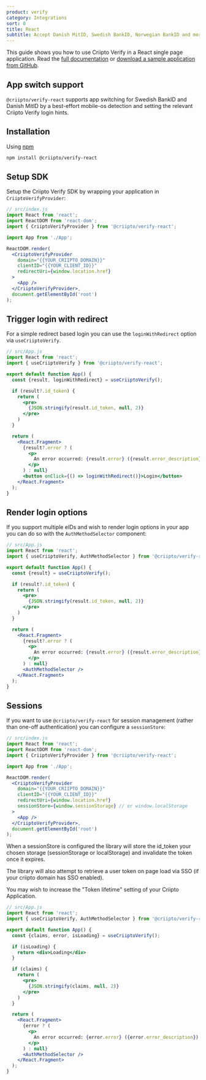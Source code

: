 ```yaml
---
product: verify
category: Integrations
sort: 0
title: React
subtitle: Accept Danish MitID, Swedish BankID, Norwegian BankID and more eID logins in your React app with @criipto/verify-react.
---
```


This guide shows you how to use Criipto Verify in a React single page application. Read the [full documentation](https://github.com/criipto/criipto-verify-react) or [download a sample application from GitHub](https://github.com/criipto/criipto-verify-react/tree/master/example).

## App switch support

`@criipto/verify-react` supports app switching for Swedish BankID and Danish MitID by a best-effort mobile-os detection and setting the relevant Criipto Verify login hints.

## Installation

Using [npm](https://npmjs.org/)

```sh
npm install @criipto/verify-react
```

## Setup SDK

Setup the Criipto Verify SDK by wrapping your application in `CriiptoVerifyProvider`:

```jsx
// src/index.js
import React from 'react';
import ReactDOM from 'react-dom';
import { CriiptoVerifyProvider } from '@criipto/verify-react';

import App from './App';

ReactDOM.render(
  <CriiptoVerifyProvider
    domain="{{YOUR_CRIIPTO_DOMAIN}}"
    clientID="{{YOUR_CLIENT_ID}}"
    redirectUri={window.location.href}
  >
    <App />
  </CriiptoVerifyProvider>,
  document.getElementById('root')
);
```

## Trigger login with redirect

For a simple redirect based login you can use the `loginWithRedirect` option via `useCriiptoVerify`.

```jsx
// src/App.js
import React from 'react';
import { useCriiptoVerify } from '@criipto/verify-react';

export default function App() {
  const {result, loginWithRedirect} = useCriiptoVerify();

  if (result?.id_token) {
    return (
      <pre>
        {JSON.stringify(result.id_token, null, 2)}
      </pre>
    )
  }

  return (
    <React.Fragment>
      {result?.error ? (
        <p>
          An error occurred: {result.error} ({result.error_description}). Please try again:
        </p>
      ) : null}
      <button onClick={() => loginWithRedirect()}>Login</button>
    </React.Fragment>
  );
}
```

## Render login options

If you support multiple eIDs and wish to render login options in your app you can do so with the `AuthMethodSelector` component:

```jsx
// src/App.js
import React from 'react';
import { useCriiptoVerify, AuthMethodSelector } from '@criipto/verify-react';

export default function App() {
  const {result} = useCriiptoVerify();

  if (result?.id_token) {
    return (
      <pre>
        {JSON.stringify(result.id_token, null, 2)}
      </pre>
    )
  }

  return (
    <React.Fragment>
      {result?.error ? (
        <p>
          An error occurred: {result.error} ({result.error_description}). Please try again:
        </p>
      ) : null}
      <AuthMethodSelector />
    </React.Fragment>
  );
}
```

## Sessions

If you want to use `@criipto/verify-react` for session management (rather than one-off authentication) you can configure a `sessionStore`:

```jsx
// src/index.js
import React from 'react';
import ReactDOM from 'react-dom';
import { CriiptoVerifyProvider } from '@criipto/verify-react';

import App from './App';

ReactDOM.render(
  <CriiptoVerifyProvider
    domain="{{YOUR_CRIIPTO_DOMAIN}}"
    clientID="{{YOUR_CLIENT_ID}}"
    redirectUri={window.location.href}
    sessionStore={window.sessionStorage} // or window.localStorage
  >
    <App />
  </CriiptoVerifyProvider>,
  document.getElementById('root')
);
```

When a sessionStore is configured the library will store the id_token your chosen storage (sessionStorage or localStorage) and invalidate the token once it expires.

The library will also attempt to retrieve a user token on page load via SSO (if your criipto domain has SSO enabled).

You may wish to increase the "Token lifetime" setting of your Criipto Application.

```jsx
// src/App.js
import React from 'react';
import { useCriiptoVerify, AuthMethodSelector } from '@criipto/verify-react';

export default function App() {
  const {claims, error, isLoading} = useCriiptoVerify();

  if (isLoading) {
    return <div>Loading</div>
  }

  if (claims) {
    return (
      <pre>
        {JSON.stringify(claims, null, 2)}
      </pre>
    )
  }

  return (
    <React.Fragment>
      {error ? (
        <p>
          An error occurred: {error.error} ({error.error_description}). Please try again:
        </p>
      ) : null}
      <AuthMethodSelector />
    </React.Fragment>
  );
}
```

